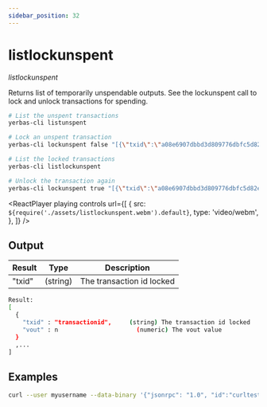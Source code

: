 ```yaml
---
sidebar_position: 32
---
```



# listlockunspent

_listlockunspent_

Returns list of temporarily unspendable outputs.
See the lockunspent call to lock and unlock transactions for spending.

```bash
# List the unspent transactions
yerbas-cli listunspent

# Lock an unspent transaction
yerbas-cli lockunspent false "[{\"txid\":\"a08e6907dbbd3d809776dbfc5d82e371b764ed838b5655e72f463568df1aadf0\",\"vout\":1}]"

# List the locked transactions
yerbas-cli listlockunspent

# Unlock the transaction again
yerbas-cli lockunspent true "[{\"txid\":\"a08e6907dbbd3d809776dbfc5d82e371b764ed838b5655e72f463568df1aadf0\",\"vout\":1}]"
```

<ReactPlayer
  playing
  controls
  url={[
    {
      src: `${require('./assets/listlockunspent.webm').default}`,
      type: 'video/webm',
    },
  ]}
/>

## Output

| Result | Type     | Description               |
| ------ | -------- | ------------------------- |
| "txid" | (string) | The transaction id locked |

```bash
Result:
[
  {
    "txid" : "transactionid",     (string) The transaction id locked
    "vout" : n                      (numeric) The vout value
  }
  ,...
]
```

## Examples

```bash
curl --user myusername --data-binary '{"jsonrpc": "1.0", "id":"curltest", "method": "listlockunspent", "params": [] }' -H 'content-type: text/plain;' http://127.0.0.1:9998/
```
